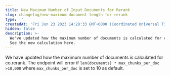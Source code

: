 ```yaml
---
title: New Maximum Number of Input Documents for Rerank
slug: changelog/new-maximum-document-length-for-rerank
type: ''
createdAt: 'Fri Jun 23 2023 14:28:33 GMT+0000 (Coordinated Universal Time)'
hidden: false
description: >-
  We've updated how the maximum number of documents is calculated for co.rerank.
  See the new calculation here.
---
```

We have updated how the maximum number of documents is calculated for co.rerank. The endpoint will error if `len(documents) * max_chunks_per_doc >10,000` where `max_chunks_per_doc` is set to 10 as default.
